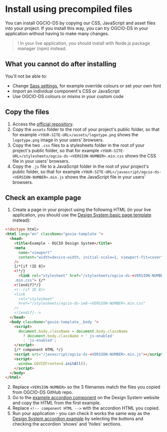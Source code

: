 
<Meta title="Docs/Install using precompiled files" />

# Install using precompiled files

You can install OGCIO-DS by copying our CSS, JavaScript and asset files into your project. If you install this way, you can try OGCIO-DS in your application without having to make many changes.

> ! In your live application, you should install with Node.js package manager (npm) instead.

## What you cannot do after installing

You'll not be able to:

- Change [Sass settings](/?path=/story/docs-sass-api-reference--docs), for example override colours or set your own font
- Import an individual component's CSS or JavaScript
- Use OGCIO-DS colours or mixins in your custom code

## Copy the files

1. Access the [official repository](https://github.com/ogcio/ogcio-ds/tree/main/dist/%40ogcio).
2. Copy the `assets` folder to the root of your project's public folder, so that for example `<YOUR-SITE-URL>/assets/logotype.png` shows the `logotype.png` image in your users' browsers.
3. Copy the two `.css` files to a stylesheets folder in the root of your project's public folder, so that for example `<YOUR-SITE-URL>/stylesheets/ogcio-ds-<VERSION-NUMBER>.min.css` shows the CSS file in your users' browsers.
4. Copy the `.js` file to a JavaScript folder in the root of your project's public folder, so that for example `<YOUR-SITE-URL>/javascript/ogcio-ds-<VERSION-NUMBER>.min.js` shows the JavaScript file in your users' browsers.

<h2 id="basic-example-page">Check an example page</h2>

1. Create a page in your project using the following HTML (in your live application, you should use the [Design System basic page template](/?path=/docs/templates-basic-page--default) instead):

```html
<!doctype html>
<html lang="en" className="govie-template ">
  <head>
    <title>Example - OGCIO Design System</title>
    <meta
      name="viewport"
      content="width=device-width, initial-scale=1, viewport-fit=cover"
    />
    {/*[if !IE 8]>
    <!*/}
      <link rel="stylesheet" href="/stylesheets/ogcio-ds-<VERSION-NUMBER>
    .min.css"> {/*
    <![endif]*/}
    <!--[if IE 8]>
    <link
      rel="stylesheet"
      href="/stylesheets/ogcio-ds-ie8-<VERSION-NUMBER>.min.css"
    />
    <![endif]-->
  </head>
  <body className="govie-template__body ">
    <script>
      document.body.className = document.body.className
        ? document.body.className + ' js-enabled'
        : 'js-enabled';
    </script>
    {/* component HTML */}
    <script src="/javascript/ogcio-ds-<VERSION-NUMBER>.min.js"></script>
    <script>
      window.GOVIEFrontend.initAll();
    </script>
  </body>
</html>
```

2. Replace `<VERSION-NUMBER>` so the 3 filenames match the files you copied from OGCIO-DS GitHub repo.
3. Go to the [example accordion component](/?path=/docs/typography-accordion--default) on the Design System website and copy the HTML from the first example.
4. Replace `<!-- component HTML -->` with the accordion HTML you copied.
5. Run your application - you can check it works the same way as the [ Design System accordion example](/iframe.html?id=typography-accordion--default&viewMode=story) by selecting the buttons and checking the accordion 'shows' and 'hides' sections.
